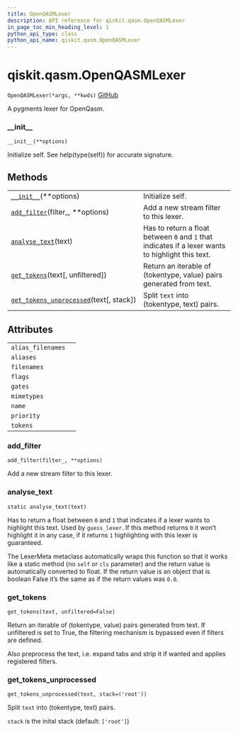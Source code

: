 ```yaml
---
title: OpenQASMLexer
description: API reference for qiskit.qasm.OpenQASMLexer
in_page_toc_min_heading_level: 1
python_api_type: class
python_api_name: qiskit.qasm.OpenQASMLexer
---
```


# qiskit.qasm.OpenQASMLexer

<span id="qiskit.qasm.OpenQASMLexer" />

`OpenQASMLexer(*args, **kwds)` [GitHub](https://github.com/qiskit/qiskit/tree/stable/0.17/qiskit/qasm/pygments/lexer.py "view source code")

A pygments lexer for OpenQasm.

### \_\_init\_\_

<span id="qiskit.qasm.OpenQASMLexer.__init__" />

`__init__(**options)`

Initialize self. See help(type(self)) for accurate signature.

## Methods

|                                                                                                                                                  |                                                                                                   |
| ------------------------------------------------------------------------------------------------------------------------------------------------ | ------------------------------------------------------------------------------------------------- |
| [`__init__`](#qiskit.qasm.OpenQASMLexer.__init__ "qiskit.qasm.OpenQASMLexer.__init__")(\*\*options)                                              | Initialize self.                                                                                  |
| [`add_filter`](#qiskit.qasm.OpenQASMLexer.add_filter "qiskit.qasm.OpenQASMLexer.add_filter")(filter\_, \*\*options)                              | Add a new stream filter to this lexer.                                                            |
| [`analyse_text`](#qiskit.qasm.OpenQASMLexer.analyse_text "qiskit.qasm.OpenQASMLexer.analyse_text")(text)                                         | Has to return a float between `0` and `1` that indicates if a lexer wants to highlight this text. |
| [`get_tokens`](#qiskit.qasm.OpenQASMLexer.get_tokens "qiskit.qasm.OpenQASMLexer.get_tokens")(text\[, unfiltered])                                | Return an iterable of (tokentype, value) pairs generated from text.                               |
| [`get_tokens_unprocessed`](#qiskit.qasm.OpenQASMLexer.get_tokens_unprocessed "qiskit.qasm.OpenQASMLexer.get_tokens_unprocessed")(text\[, stack]) | Split `text` into (tokentype, text) pairs.                                                        |

## Attributes

|                   |   |
| ----------------- | - |
| `alias_filenames` |   |
| `aliases`         |   |
| `filenames`       |   |
| `flags`           |   |
| `gates`           |   |
| `mimetypes`       |   |
| `name`            |   |
| `priority`        |   |
| `tokens`          |   |

### add\_filter

<span id="qiskit.qasm.OpenQASMLexer.add_filter" />

`add_filter(filter_, **options)`

Add a new stream filter to this lexer.

### analyse\_text

<span id="qiskit.qasm.OpenQASMLexer.analyse_text" />

`static analyse_text(text)`

Has to return a float between `0` and `1` that indicates if a lexer wants to highlight this text. Used by `guess_lexer`. If this method returns `0` it won’t highlight it in any case, if it returns `1` highlighting with this lexer is guaranteed.

The LexerMeta metaclass automatically wraps this function so that it works like a static method (no `self` or `cls` parameter) and the return value is automatically converted to float. If the return value is an object that is boolean False it’s the same as if the return values was `0.0`.

### get\_tokens

<span id="qiskit.qasm.OpenQASMLexer.get_tokens" />

`get_tokens(text, unfiltered=False)`

Return an iterable of (tokentype, value) pairs generated from text. If unfiltered is set to True, the filtering mechanism is bypassed even if filters are defined.

Also preprocess the text, i.e. expand tabs and strip it if wanted and applies registered filters.

### get\_tokens\_unprocessed

<span id="qiskit.qasm.OpenQASMLexer.get_tokens_unprocessed" />

`get_tokens_unprocessed(text, stack=('root'))`

Split `text` into (tokentype, text) pairs.

`stack` is the inital stack (default: `['root']`)

